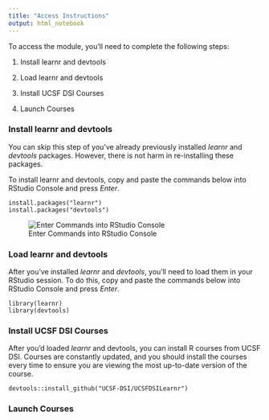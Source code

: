 ```yaml
---
title: "Access Instructions"
output: html_notebook
---
```


To access the module, you'll need to complete the following steps:

1.  Install learnr and devtools

2.  Load learnr and devtools

3.  Install UCSF DSI Courses

4.  Launch Courses

### Install learnr and devtools

You can skip this step of you've already previously installed *learnr* and *devtools* packages. However, there is not harm in re-installing these packages.

To install learnr and devtools, copy and paste the commands below into RStudio Console and press *Enter*.

    install.packages("learnr")
    install.packages("devtools")

![Enter Commands into RStudio Console](images/install_learnr.png "Enter Commands into RStudio Console")

### Load learnr and devtools

After you've installed *learnr* and *devtools*, you'll need to load them in your RStudio session. To do this, copy and paste the commands below into RStudio Console and press *Enter*.

    library(learnr)
    library(devtools)

### Install UCSF DSI Courses

After you'd loaded *learnr* and devtools, you can install R courses from UCSF DSI. Courses are constantly updated, and you should install the courses every time to ensure you are viewing the most up-to-date version of the course.

    devtools::install_github("UCSF-DSI/UCSFDSILearnr")

### Launch Courses

